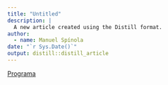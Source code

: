 ```yaml
---
title: "Untitled"
description: |
  A new article created using the Distill format.
author:
  - name: Manuel Spínola
date: "`r Sys.Date()`"
output: distill::distill_article
---
```


[Programa](01_programa/2020-Estadística_Básica.pdf)





